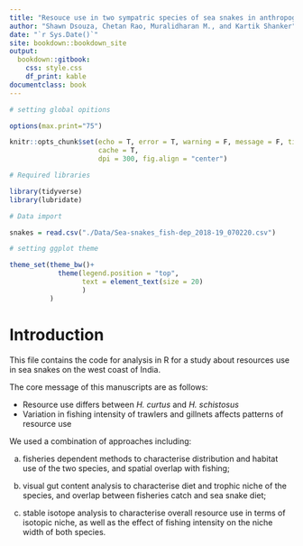 ```yaml
--- 
title: "Resouce use in two sympatric species of sea snakes in anthropogenically dominated seascape"
author: "Shawn Dsouza, Chetan Rao, Muralidharan M., and Kartik Shanker"
date: "`r Sys.Date()`"
site: bookdown::bookdown_site
output: 
  bookdown::gitbook:
    css: style.css
    df_print: kable
documentclass: book
---
```


```r

# setting global opitions

options(max.print="75")

knitr::opts_chunk$set(echo = T, error = T, warning = F, message = F, tidy = T, 
                      cache = T,
                      dpi = 300, fig.align = "center")

# Required libraries

library(tidyverse)
library(lubridate)

# Data import

snakes = read.csv("./Data/Sea-snakes_fish-dep_2018-19_070220.csv")

# setting ggplot theme

theme_set(theme_bw()+
            theme(legend.position = "top",
                  text = element_text(size = 20)
                  )
          )

```


# Introduction

This file contains the code for analysis in R for a study about resources use in sea snakes on the west coast of India. 

The core message of this manuscripts are as follows:

- Resource use differs between _H. curtus_ and _H. schistosus_
- Variation in fishing intensity of trawlers and gillnets affects patterns of resource use

We used a combination of approaches including: 

a. fisheries dependent methods to characterise distribution and habitat use of the two species, and spatial overlap with fishing; 

b. visual gut content analysis to characterise diet and trophic niche of the species, and overlap between fisheries catch and sea snake diet; 

c. stable isotope analysis to characterise overall resource use in terms of isotopic niche, as well as the effect of fishing intensity on the niche width of both species.
